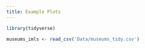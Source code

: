```yaml
---
title: Example Plots
---
```


```r
library(tidyverse)
```


```r
museums_imls <- read_csv('Data/museums_tidy.csv')
```

